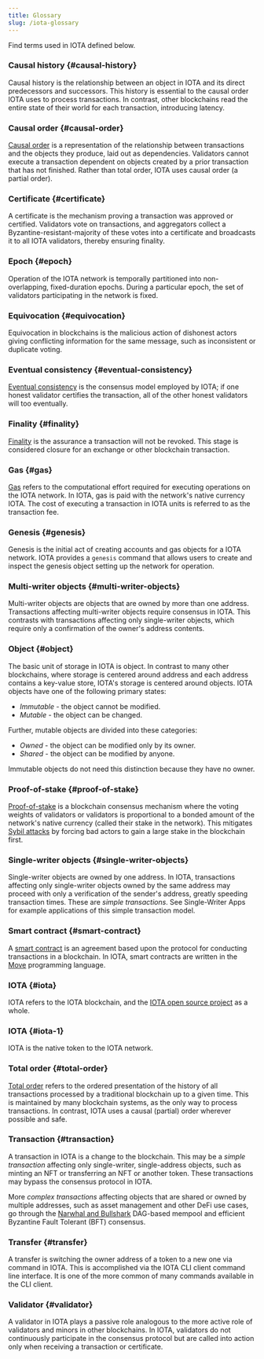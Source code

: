 ```yaml
---
title: Glossary
slug: /iota-glossary
---
```


Find terms used in IOTA defined below.

### Causal history {#causal-history}

Causal history is the relationship between an object in IOTA and its direct predecessors and successors. This history is essential to the causal order IOTA uses to process transactions. In contrast, other blockchains read the entire state of their world for each transaction,
introducing latency.

### Causal order {#causal-order}

[Causal order](https://www.scattered-thoughts.net/writing/causal-ordering/) is a representation of the relationship between transactions and the objects they produce, laid out as dependencies. Validators cannot execute a transaction dependent on objects created by a prior transaction that has not finished. Rather than total order, IOTA uses causal order (a partial order).

### Certificate {#certificate}

A certificate is the mechanism proving a transaction was approved or certified. Validators vote on transactions, and aggregators collect a Byzantine-resistant-majority of these votes into a certificate and broadcasts it to all IOTA validators, thereby ensuring finality.

### Epoch {#epoch}

Operation of the IOTA network is temporally partitioned into non-overlapping, fixed-duration epochs. During a particular epoch, the set of validators participating in the network is fixed.

### Equivocation {#equivocation}

Equivocation in blockchains is the malicious action of dishonest actors giving conflicting information for the same message, such as inconsistent or duplicate voting.

### Eventual consistency {#eventual-consistency}

[Eventual consistency](https://en.wikipedia.org/wiki/Eventual_consistency) is the consensus model employed by IOTA; if one honest validator
certifies the transaction, all of the other honest validators will too eventually.

### Finality {#finality}

[Finality](https://medium.com/mechanism-labs/finality-in-blockchain-consensus-d1f83c120a9a) is the assurance a transaction will not be revoked. This stage is considered closure for an exchange or other blockchain transaction.

### Gas {#gas}

[Gas](https://ethereum.org/en/developers/docs/gas/) refers to the computational effort required for executing operations on the IOTA network. In IOTA, gas is paid with the network's native currency IOTA. The cost of executing a transaction in IOTA units is referred to as the transaction fee.

### Genesis {#genesis}

Genesis is the initial act of creating accounts and gas objects for a IOTA network. IOTA provides a `genesis` command that allows users to create and inspect the genesis object setting up the network for operation.

### Multi-writer objects {#multi-writer-objects}

Multi-writer objects are objects that are owned by more than one address. Transactions affecting multi-writer objects require consensus in IOTA. This contrasts with transactions affecting only single-writer objects, which require only a confirmation of the owner's address contents.

### Object {#object}

The basic unit of storage in IOTA is object. In contrast to many other blockchains, where storage is centered around address and each address contains a key-value store, IOTA's storage is centered around objects. IOTA objects have one of the following primary states:

- _Immutable_ - the object cannot be modified.
- _Mutable_ - the object can be changed.

Further, mutable objects are divided into these categories:

- _Owned_ - the object can be modified only by its owner.
- _Shared_ - the object can be modified by anyone.

Immutable objects do not need this distinction because they have no owner.

### Proof-of-stake {#proof-of-stake}

[Proof-of-stake](https://en.wikipedia.org/wiki/Proof_of_stake) is a blockchain consensus mechanism where the voting weights of validators or validators is proportional to a bonded amount of the network's native currency (called their stake in the network). This mitigates [Sybil attacks](https://en.wikipedia.org/wiki/Sybil_attack) by forcing bad actors to gain a large stake in the blockchain first.

### Single-writer objects {#single-writer-objects}

Single-writer objects are owned by one address. In IOTA, transactions affecting only single-writer objects owned by the same address may proceed with only a verification of the sender's address, greatly speeding transaction times. These are _simple transactions_. See Single-Writer Apps for example applications of this simple transaction model.

### Smart contract {#smart-contract}

A [smart contract](https://en.wikipedia.org/wiki/Smart_contract) is an agreement based upon the protocol for conducting transactions in a blockchain. In IOTA, smart contracts are written in the [Move](https://github.com/iotaledger/awesome-move) programming language.

### IOTA {#iota}

IOTA refers to the IOTA blockchain, and the [IOTA open source project](https://github.com/iotaledger/iota/) as a whole.

### IOTA {#iota-1}

IOTA is the native token to the IOTA network.

### Total order {#total-order}

[Total order](https://en.wikipedia.org/wiki/Total_order) refers to the ordered presentation of the history of all transactions processed by a traditional blockchain up to a given time. This is maintained by many blockchain systems, as the only way to process transactions. In contrast, IOTA uses a causal (partial) order wherever possible and safe.

### Transaction {#transaction}

A transaction in IOTA is a change to the blockchain. This may be a _simple transaction_ affecting only single-writer, single-address objects, such as minting an NFT or transferring an NFT or another token. These transactions may bypass the consensus protocol in IOTA.

More _complex transactions_ affecting objects that are shared or owned by multiple addresses, such as asset management and other DeFi use cases, go through the [Narwhal and Bullshark](https://github.com/iotaledger/iota/tree/develop/narwhal) DAG-based mempool and efficient Byzantine Fault Tolerant (BFT) consensus.

### Transfer {#transfer}

A transfer is switching the owner address of a token to a new one via command in IOTA. This is accomplished via the IOTA CLI client command line interface. It is one of the more common of many commands available in the CLI client.

### Validator {#validator}

A validator in IOTA plays a passive role analogous to the more active role of validators and minors in other blockchains. In IOTA, validators do not continuously participate in the consensus protocol but are called into action only when receiving a transaction or
certificate.
